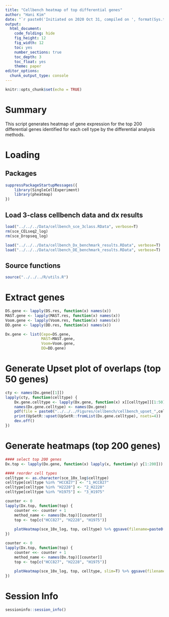 ```yaml
---
title: "Cellbench heatmap of top differential genes"
author: "Hani Kim"
date: "`r paste0('Initiated on 2020 Oct 31, compiled on ', format(Sys.time(), '%Y %b %d'))`"
output:
  html_document:
    code_folding: hide
    fig_height: 12
    fig_width: 12
    toc: yes
    number_sections: true
    toc_depth: 3
    toc_float: yes
    theme: paper
editor_options: 
  chunk_output_type: console
---
```


```r
knitr::opts_chunk$set(echo = TRUE)
```

# Summary
This script generates heatmap of gene expression for the top 200 differential genes identified for each cell type by the differential analysis methods. 

# Loading 

## Packages
```r
suppressPackageStartupMessages({
    library(SingleCellExperiment)
    library(pheatmap)
})
```

## Load 3-class cellbench data and dx results
```r
load("../../../Data/cellbench_sce_3class.RData", verbose=T)
rm(sce_CELseq2_log)
rm(sce_Dropseq_log)

load("../../../Data/cellbench_Dx_benchmark_results.RData", verbose=T)
load("../../../Data/cellbench_DE_benchmark_results.RData", verbose=T)
```

## Source functions
```r
source("../../../R/utils.R")
```

# Extract genes
```r
DS.gene <- lapply(DS.res, function(x) names(x))
MAST.gene <- lapply(MAST.res, function(x) names(x))
Voom.gene <- lapply(Voom.res, function(x) names(x))
DD.gene <- lapply(DD.res, function(x) names(x))

Dx.gene <- list(Cepo=DS.gene,
                MAST=MAST.gene,
                Voom=Voom.gene,
                DD=DD.gene)
```

# Generate Upset plot of overlaps (top 50 genes)
```r
cty <- names(Dx.gene[[1]])
lapply(cty, function(celltype) {
    Dx.gene.celltype <- lapply(Dx.gene, function(x) x[[celltype]][1:50])
    names(Dx.gene.celltype) <- names(Dx.gene)
    pdf(file = paste0("../../../Figures/cellbench/cellbench_upset_",celltype,".pdf"))
    print(UpSetR::upset(UpSetR::fromList(Dx.gene.celltype), nsets=4))
    dev.off()
})
```

# Generate heatmaps (top 200 genes)
```r
#### select top 200 genes
Dx.top <- lapply(Dx.gene, function(x) lapply(x, function(y) y[1:200]))

#### reorder cell types
celltype <- as.character(sce_10x_log$celltype)
celltype[celltype %in% "HCC827"] <- "1_HCC827"
celltype[celltype %in% "H2228"] <- "2_H2228"
celltype[celltype %in% "H1975"] <- "3_H1975"

counter <- 0
lapply(Dx.top, function(top) {
    counter <<- counter + 1
    method_name <- names(Dx.top)[[counter]]
    top <- top[c("HCC827", "H2228", "H1975")]
    
    plotHeatmap(sce_10x_log, top, celltype) %>% ggsave(filename=paste0("../../../Figures/cellbench/cellbench_heatmap_", method_name, ".pdf"), width=6,height=5)
})

counter <- 0
lapply(Dx.top, function(top) {
    counter <<- counter + 1
    method_name <- names(Dx.top)[[counter]]
    top <- top[c("HCC827", "H2228", "H1975")]
    
    plotHeatmap(sce_10x_log, top, celltype, slim=T) %>% ggsave(filename=paste0("../../../Figures/cellbench/cellbench_heatmap_", method_name, ".png"), width=6,height=5)
})
```

# Session Info
```r
sessioninfo::session_info()
```

